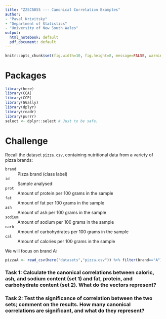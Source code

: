 ```yaml
---
title: "ZZSC5855 --- Canonical Correlation Examples"
author:
- "Pavel Krivitsky"
- "Department of Statistics"
- "University of New South Wales"
output:
  html_notebook: default
  pdf_document: default
---
```


```r
knitr::opts_chunk$set(fig.width=10, fig.height=8, message=FALSE, warning=FALSE, error=FALSE)
```


# Packages
```r
library(here)
library(CCA)
library(CCP)
library(GGally)
library(dplyr)
library(readr)
library(purrr)
select <- dplyr::select # Just to be safe.
```


# Challenge
Recall the dataset `pizza.csv`, containing nutritional data from a variety of pizza brands:

`brand`
: Pizza brand (class label)

`id`
: Sample analysed

`prot`
: Amount of protein per 100 grams in the sample

`fat`
: Amount of fat per 100 grams in the sample

`ash`
: Amount of ash per 100 grams in the sample

`sodium`
: Amount of sodium per 100 grams in the sample

`carb`
: Amount of carbohydrates per 100 grams in the sample

`cal`
: Amount of calories per 100 grams in the sample


We will focus on brand A:
```r
pizzaA <- read_csv(here("datasets","pizza.csv")) %>% filter(brand=="A") %>% select(-brand)
```

### Task 1: Calculate the canonical correlations between caloric, ash, and sodium content (set 1) and fat, protein, and carbohydrate content (set 2). What do the vectors represent?


### Task 2: Test the significance of correlation between the two sets; comment on the results. How many canonical correlations are significant, and what do they represent?

